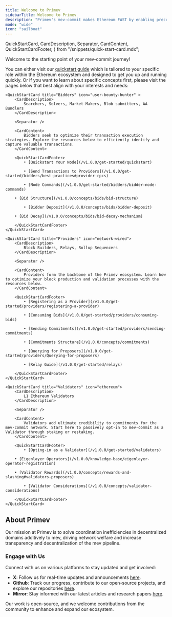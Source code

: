 ```yaml
---
title: Welcome to Primev
sidebarTitle: Welcome to Primev
description: "Primev's mev-commit makes Ethereum FAST by enabling preconfirmations and new types of mev using an encrypted mempool, enhancing yield for opted-in validators."
mode: "wide"
icon: "sailboat"
---
```


  QuickStartCard,
  CardDescription,
  Separator,
  CardContent,
  QuickStartCardFooter,
} from "/snippets/quick-start-card.mdx";

Welcome to the starting point of your mev-commit journey!  
  
You can either visit our [quickstart guide](/v1.0.0/get-started/quickstart) which is tailored to your specific role within the Ethereum ecosystem and designed to get you up and running quickly.
Or if you want to learn about specific concepts first, please visit the pages below that best align with your interests and needs:

<CardGroup cols={3}>

    <QuickStartCard title="Bidders" icon="user-bounty-hunter" >
        <CardDescription>
            Searchers, Solvers, Market Makers, Blob submitters, AA Bundlers
        </CardDescription>

        <Separator />

        <CardContent>
            Bidders seek to optimize their transaction execution strategies. Explore the resources below to efficiently identify and capture valuable transactions.
        </CardContent>

        <QuickStartCardFooter>
            • [Quickstart Your Node](/v1.0.0/get-started/quickstart)

            • [Send Transactions to Providers](/v1.0.0/get-started/bidders/best-practices#provider-rpcs)
             
            • [Node Commands](/v1.0.0/get-started/bidders/bidder-node-commands)
			
	    • [Bid Structure](/v1.0.0/concepts/bids/bid-structure)

            • [Bidder Deposit](/v1.0.0/concepts/bids/bidder-deposit)
			
	    • [Bid Decay](/v1.0.0/concepts/bids/bid-decay-mechanism)

        </QuickStartCardFooter>
    </QuickStartCard>

    <QuickStartCard title="Providers" icon="network-wired">
        <CardDescription>
            Block Builders, Relays, Rollup Sequencers
        </CardDescription>

        <Separator />

        <CardContent>
            Providers form the backbone of the Primev ecosystem. Learn how to optimize your block production and validation processes with the resources below.
        </CardContent>

        <QuickStartCardFooter>
            • [Registering as a Provider](/v1.0.0/get-started/providers/registering-a-provider)

            • [Consuming Bids](/v1.0.0/get-started/providers/consuming-bids)

            • [Sending Commitments](/v1.0.0/get-started/providers/sending-commitments)

            • [Commitments Structure](/v1.0.0/concepts/commitments)

            • [Querying for Proposers](/v1.0.0/get-started/providers/Querying-for-proposers)
			
			• [Relay Guide](/v1.0.0/get-started/relays)
			
        </QuickStartCardFooter>
    </QuickStartCard>

    <QuickStartCard title="Validators" icon="ethereum">
        <CardDescription>
            L1 Ethereum Validators
        </CardDescription>

        <Separator />

        <CardContent>
            Validators add ultimate credibility to commitments for the mev-commit network. Start here to passively opt-in to mev-commit as a Validator through staking or restaking.
        </CardContent>

        <QuickStartCardFooter>
            • [Opting-in as a Validator](/v1.0.0/get-started/validators)

	    • [Eigenlayer Operators](/v1.0.0/knowledge-base/eigenlayer-operator-registration)

	    • [Validator Rewards](/v1.0.0/concepts/rewards-and-slashing#validators-proposers)

            • [Validator Considerations](/v1.0.0/concepts/validator-considerations)

        </QuickStartCardFooter>
    </QuickStartCard>

</CardGroup>

## About Primev

Our mission at Primev is to solve coordination inefficiencies in decentralized domains additively to mev, driving network welfare and increase transparency and decentralization of the mev pipeline.

### Engage with Us

Connect with us on various platforms to stay updated and get involved:

- **X**: Follow us for real-time updates and announcements [here](https://x.com/primev_xyz).
- **Github**: Track our progress, contribute to our open-source projects, and explore our repositories [here](https://github.com/primev).
- **Mirror**: Stay informed with our latest articles and research papers [here](https://mirror.xyz/preconf.eth).

Our work is open-source, and we welcome contributions from the community to enhance and expand our ecosystem.
